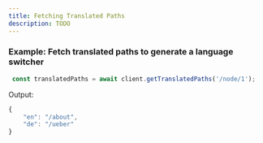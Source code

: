 ```yaml
---
title: Fetching Translated Paths
description: TODO
---
```


### Example: Fetch translated paths to generate a language switcher

```js
 const translatedPaths = await client.getTranslatedPaths('/node/1');
```
Output: 
```js
{
    "en": "/about",
    "de": "/ueber"
}
```

